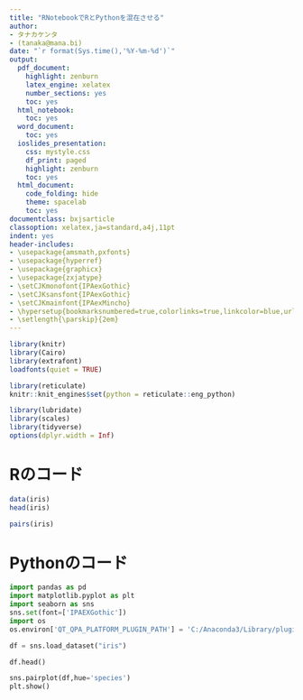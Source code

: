---
title: "RNotebookでRとPythonを混在させる"
author:
- タナカケンタ
- (tanaka@mana.bi)
date: "`r format(Sys.time(),'%Y-%m-%d')`"
output:
  pdf_document:
    highlight: zenburn
    latex_engine: xelatex
    number_sections: yes
    toc: yes
  html_notebook:
    toc: yes
  word_document:
    toc: yes
  ioslides_presentation:
    css: mystyle.css
    df_print: paged
    highlight: zenburn
    toc: yes
  html_document:
    code_folding: hide
    theme: spacelab
    toc: yes
documentclass: bxjsarticle
classoption: xelatex,ja=standard,a4j,11pt
indent: yes
header-includes:
- \usepackage{amsmath,pxfonts}
- \usepackage{hyperref}
- \usepackage{graphicx}
- \usepackage{zxjatype}
- \setCJKmonofont{IPAexGothic}
- \setCJKsansfont{IPAexGothic}
- \setCJKmainfont{IPAexMincho}
- \hypersetup{bookmarksnumbered=true,colorlinks=true,linkcolor=blue,urlcolor=blue,setpagesize=false}
- \setlength{\parskip}{2em}
---

```{r setup, include = FALSE}
library(knitr)
library(Cairo)
library(extrafont)
loadfonts(quiet = TRUE)

library(reticulate)
knitr::knit_engines$set(python = reticulate::eng_python)

library(lubridate)
library(scales)
library(tidyverse)
options(dplyr.width = Inf)
```

# Rのコード

```{r eval = TRUE, message = FALSE, warning = FALSE}
data(iris)
head(iris)
```

```{r eval = TRUE, message = FALSE, warning = FALSE}
pairs(iris)
```

# Pythonのコード

```{python eval = TRUE, message = FALSE, warning = FALSE}
import pandas as pd
import matplotlib.pyplot as plt
import seaborn as sns
sns.set(font=['IPAEXGothic'])
import os
os.environ['QT_QPA_PLATFORM_PLUGIN_PATH'] = 'C:/Anaconda3/Library/plugins/platforms'

df = sns.load_dataset("iris")
```

```{python eval = TRUE, message = FALSE, warning = FALSE}
df.head()
```

```{python eval = TRUE, message = FALSE, warning = FALSE}
sns.pairplot(df,hue='species')
plt.show()
```